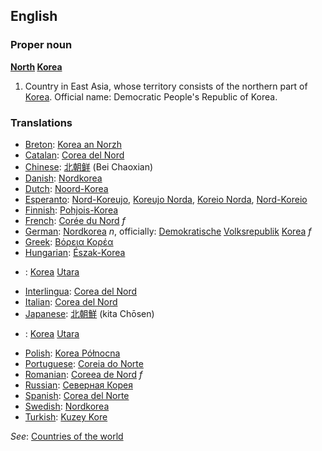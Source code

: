==English==

===Proper noun===
'''[[North]] [[Korea]]'''

# Country in East Asia, whose territory consists of the northern part of [[Korea]]. Official name: Democratic People's Republic of Korea.
===Translations===
*[[Breton]]: [[Korea an Norzh]]
*[[Catalan]]: [[Corea del Nord]]
*[[Chinese]]: [[北朝鲜]] (Bei Chaoxian)
*[[Danish]]: [[Nordkorea]]
*[[Dutch]]: [[Noord-Korea]]
*[[Esperanto]]: [[Nord-Koreujo]], [[Koreujo Norda]], [[Koreio Norda]], [[Nord-Koreio]]
*[[Finnish]]: [[Pohjois-Korea]]
*[[French]]: [[Corée du Nord]] ''f''
*[[German]]: [[Nordkorea]] ''n'', officially: [[Demokratisch]]e [[Volksrepublik]] [[Korea]] ''f''
*[[Greek]]: [[Βόρεια Κορέα]]
*[[Hungarian]]: [[Észak-Korea]]
*{{id}}: [[Korea]] [[Utara]]
*[[Interlingua]]: [[Corea del Nord]]
*[[Italian]]: [[Corea del Nord]]
*[[Japanese]]: [[北朝鮮]] (kita Chōsen)
*{{ms}}: [[Korea]] [[Utara]]
*[[Polish]]: [[Korea Północna]]
*[[Portuguese]]: [[Coreia do Norte]]
*[[Romanian]]: [[Coreea de Nord]] ''f''
*[[Russian]]: [[Северная Корея]]
*[[Spanish]]: [[Corea del Norte]]
*[[Swedish]]: [[Nordkorea]]
*[[Turkish]]: [[Kuzey Kore]]

''See'': [[Countries of the world]]